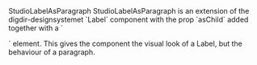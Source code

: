 
<Meta of={StudioLabelAsParagraphStories} />

<StudioHeading level={1}>
  StudioLabelAsParagraph
</StudioHeading>
<StudioParagraph>
  StudioLabelAsParagraph is an extension of the digdir-designsystemet `Label`
  component with the prop `asChild` added together with a `<p>` element. This
  gives the component the visual look of a Label, but the behaviour of a paragraph.
</StudioParagraph>

<Canvas of={StudioLabelAsParagraphStories.Preview} />

